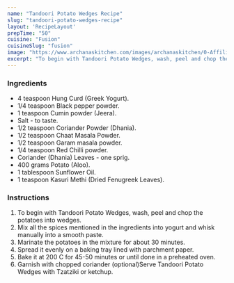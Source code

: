 ---
name: "Tandoori Potato Wedges Recipe"
slug: "tandoori-potato-wedges-recipe"
layout: 'RecipeLayout'
prepTime: "50"
cuisine: "Fusion"
cuisineSlug: "fusion"
image: "https://www.archanaskitchen.com/images/archanaskitchen/0-Affiliate-Articles/Roasted_Peri_Peri_Potato_wedges_Cutting_Chai-7389.jpg"
excerpt: "To begin with Tandoori Potato Wedges, wash, peel and chop the potatoes into wedges"
---

### Ingredients

- 4 teaspoon Hung Curd (Greek Yogurt).
- 1/4 teaspoon Black pepper powder.
- 1 teaspoon Cumin powder (Jeera).
- Salt - to taste.
- 1/2 teaspoon Coriander Powder (Dhania).
- 1/2 teaspoon Chaat Masala Powder.
- 1/2 teaspoon Garam masala powder.
- 1/4 teaspoon Red Chilli powder.
- Coriander (Dhania) Leaves - one sprig.
- 400 grams Potato (Aloo).
- 1 tablespoon Sunflower Oil.
- 1 teaspoon Kasuri Methi (Dried Fenugreek Leaves).

### Instructions

1. To begin with Tandoori Potato Wedges, wash, peel and chop the potatoes into wedges.
1. Mix all the spices mentioned in the ingredients into yogurt and whisk manually into a smooth paste.
1. Marinate the potatoes in the mixture for about 30 minutes.
1. Spread it evenly on a baking tray lined with parchment paper.
1. Bake it at 200 C for 45-50 minutes or until done in a preheated oven.
1. Garnish with chopped coriander (optional)Serve Tandoori Potato Wedges with Tzatziki or ketchup.
